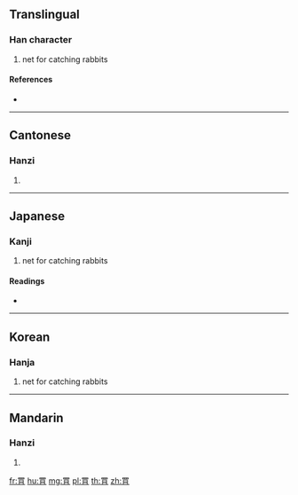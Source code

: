 {{character info/new}}
==Translingual==

===Han character===
{{Han char|rn=122|rad=网|as=05|sn=10|four=60107|canj=WLBM}}

# net for catching rabbits

====References====
* {{Han ref|kx=0947.220|dkj=28245|dj=1388.150|hdz=42915.140|uh=7F5D|ud=32605|bh=D35F|bd=54111}}

----

==Cantonese==

===Hanzi===
{{yue-hanzi|jyut=|y=je1, jeui1}}

# {{defn|lang=yue|sort=网05}}

----

==Japanese==

===Kanji===
{{ja-kanji|grade=|rs=网05}}

# net for catching rabbits

====Readings====
* {{ja-readings|on=[[しゃ]] (sha), [[しょ]] (sho)|kun=[[あみ]] (ami)|nanori=}}

----

==Korean==

===Hanja===
{{ko-hanja|hangeul=저|eumhun=|rv=jeo|mr=chŏ|y=ce}}

# net for catching rabbits

----

==Mandarin==

===Hanzi===
{{cmn-hanzi|pin=[[jū]] ([[ju1]])|wg=chü<sup>1</sup>}}

# {{defn|lang=cmn|sort=网05}}

[[fr:罝]]
[[hu:罝]]
[[mg:罝]]
[[pl:罝]]
[[th:罝]]
[[zh:罝]]